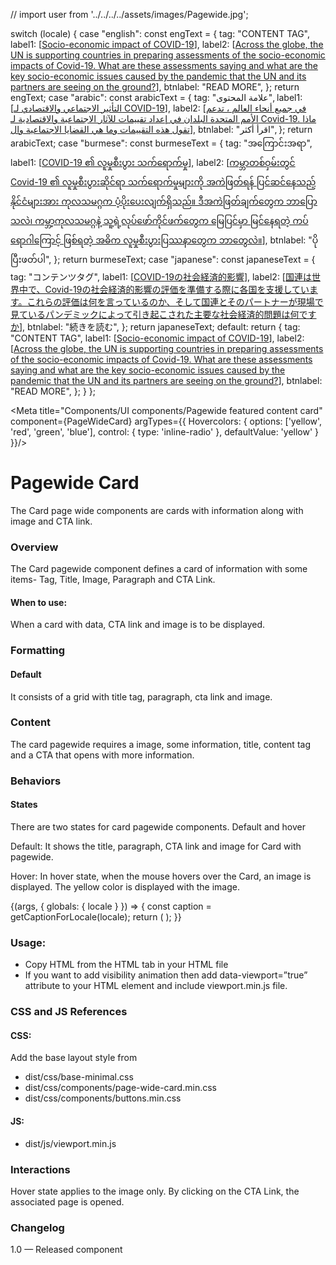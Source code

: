 // import user from '../../../../assets/images/Pagewide.jpg';

  switch (locale) {
    case "english":
      const engText = {
        tag: "CONTENT TAG",
        label1: [<a href="#">Socio-economic impact of COVID-19</a>],
        label2:
          [<a href="#">Across the globe, the UN is supporting countries in preparing assessments of the socio-economic impacts of Covid-19. What are these assessments saying and what are the key socio-economic issues caused by the pandemic that the UN and its partners are seeing on the ground?</a>],
        btnlabel: "READ MORE",
      };
      return engText;
    case "arabic":
      const arabicText = {
        tag: "علامة المحتوى",
        label1: [<a href="#">التأثير الاجتماعي والاقتصادي لـ COVID-19</a>],
        label2:
          [<a href="#">في جميع أنحاء العالم ، تدعم الأمم المتحدة البلدان في إعداد تقييمات للآثار الاجتماعية والاقتصادية لـ Covid-19. ماذا تقول هذه التقييمات وما هي القضايا الاجتماعية وال</a>],
        btnlabel: "اقرأ أكثر",
      };
      return arabicText;
    case "burmese":
      const burmeseText = {
        tag: "အကြောင်းအရာ",
        label1: [<a href="#">COVID-19 ၏ လူမှုစီးပွား သက်ရောက်မှု</a>],
        label2:
          [<a href="#">ကမ္ဘာတစ်ဝှမ်းတွင် Covid-19 ၏ လူမှုစီးပွားဆိုင်ရာ သက်ရောက်မှုများကို အကဲဖြတ်ရန် ပြင်ဆင်နေသည့် နိုင်ငံများအား ကုလသမဂ္ဂက ပံ့ပိုးပေးလျက်ရှိသည်။ ဒီအကဲဖြတ်ချက်တွေက ဘာပြောသလဲ၊ ကမ္ဘာ့ကုလသမဂ္ဂနဲ့ သူ့ရဲ့လုပ်ဖော်ကိုင်ဖက်တွေက မြေပြင်မှာ မြင်နေရတဲ့ ကပ်ရောဂါကြောင့် ဖြစ်ရတဲ့ အဓိက လူမှုစီးပွားပြဿနာတွေက ဘာတွေလဲ။</a>],
        btnlabel: "ပိုပြီးဖတ်ပါ",
      };
      return burmeseText;
    case "japanese":
      const japaneseText = {
        tag: "コンテンツタグ",
        label1: [<a href="#">COVID-19の社会経済的影響</a>],
        label2:
          [<a href="#">国連は世界中で、Covid-19の社会経済的影響の評価を準備する際に各国を支援しています。これらの評価は何を言っているのか、そして国連とそのパートナーが現場で見ているパンデミックによって引き起こされた主要な社会経済的問題は何ですか</a>],
        btnlabel: "続きを読む",
      };
      return japaneseText;
    default:
      return {
        tag: "CONTENT TAG",
        label1: [<a href="#">Socio-economic impact of COVID-19</a>],
        label2:
          [<a href="#">Across the globe, the UN is supporting countries in preparing assessments of the socio-economic impacts of Covid-19. What are these assessments saying and what are the key socio-economic issues caused by the pandemic that the UN and its partners are seeing on the ground?</a>],
        btnlabel: "READ MORE",
      };
  }
};

<Meta title="Components/UI components/Pagewide featured content card" component={PageWideCard} argTypes={{
  Hovercolors: {
    options: ['yellow', 'red', 'green', 'blue'],
    control: { type: 'inline-radio' },
    defaultValue: 'yellow'
  }
}}/>

# Pagewide Card

The Card page wide components are cards with information along with image and CTA link. 

### Overview
The Card pagewide component defines a card of information with some items- Tag, Title, Image, Paragraph and CTA Link. 
 
#### When to use:

When a card with data, CTA link and image is to be displayed.

### Formatting
#### Default
It consists of a grid with title tag, paragraph, cta link and  image.

### Content

The card pagewide requires a image, some information, title,  content tag and a CTA that opens with more information.

### Behaviors

#### States 
There are two states for card pagewide components. Default and hover

Default: It shows the title, paragraph, CTA link and image for Card with pagewide.

Hover: In hover state, when the mouse hovers over the Card, an image is displayed. The yellow color is displayed with the image.

<Canvas>
  <Story name="Pagewide featured content card">
    {(args, { globals: { locale } }) => {
      const caption = getCaptionForLocale(locale);
      return (
        <PageWideCard
          label={caption.tag}
          title={caption.label1}
          paragraph={caption.label2}
          button={caption.btnlabel} {...args}
        ></PageWideCard>
      );
    }}
  </Story>
</Canvas>


### Usage:
- Copy HTML from the HTML tab in your HTML file
- If you want to add visibility animation then add data-viewport=”true” attribute to your HTML element and include viewport.min.js file.


### CSS and JS References

#### CSS:

Add the base layout style from 

- dist/css/base-minimal.css
- dist/css/components/page-wide-card.min.css
- dist/css/components/buttons.min.css

#### JS:

- dist/js/viewport.min.js

### Interactions
Hover state applies to the image only.
By clicking on the CTA Link, the associated page is opened. 

### Changelog
1.0 — Released component
